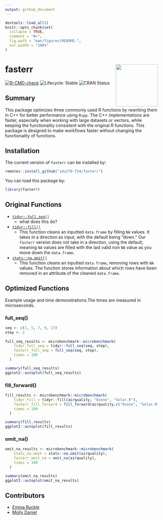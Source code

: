 ```yaml
---
output: github_document
---
```


<!-- README.md is generated from README.Rmd. Please edit that file -->

```r
devtools::load_all()
knitr::opts_chunk$set(
  collapse = TRUE,
  comment = "#>",
  fig.path = "man/figures/README-",
  out.width = "100%"
)
```

# fasterr <img src='data-raw/fasterr.png' align="right" height="139"/>

<!-- badges: start -->

[![R-CMD-check](https://github.com/sds270-f24/fasterr/actions/workflows/R-CMD-check.yaml/badge.svg)](https://github.com/sds270-f24/fasterr/actions/workflows/R-CMD-check.yaml)
![Lifecycle: Stable](https://img.shields.io/badge/lifecycle-stable-brightgreen)
![CRAN Status](https://img.shields.io/badge/cran-not%20yet%20accepted-lightgrey)



<!-- badges: end -->

## Summary

This package optimizes three commonly used R functions by rewriting them in C++ for better performance using `Rcpp`. The C++ implementations are faster, especially when working with large datasets or vectors, while keeping the functionality consistent with the original R functions. This package is designed to make workflows faster without changing the functionality of functions. 

## Installation

The current version of `fasterr` can be installed by:
```r
remotes::install_github("sds270-f24/fasterr")
```

You can load this package by:

```r
library(fasterr)
```


## Original Functions
- [`tidyr::full_seq()`](https://tidyr.tidyverse.org/reference/full_seq.html)
  - what does this do?
- [`tidyr::fill()`](https://tidyr.tidyverse.org/reference/fill.html)
  - This function cleans an inputted `data.frame` by filling `NA` values. It takes in a direction as input, with the default being "down." Our `fasterr` version does not take in a direction, using the default, meaning `NA` values are filled with the last valid non `NA` value as you move down the `data.frame`.
- [`stats::na.omit()`](https://www.rdocumentation.org/packages/data.table/versions/1.16.2/topics/na.omit.data.table)
  - This function cleans an inputted `data.frame`, removing rows with `NA` values. The function stores information about which rows have been removed in an attribute of the cleaned `data.frame`. 

## Optimized Functions

Example usage and time demonstrations.The times are measured in microseconds. 

### full_seq()
```r
seq <- c(1, 5, 7, 9, 17)
step <- 2
    
full_seq_results <- microbenchmark::microbenchmark(
    tidyr_full_seq = tidyr::full_seq(seq, step),
    fasterr_full_seq = full_seq(seq, step),
    times = 100
  )

summary(full_seq_results)
ggplot2::autoplot(full_seq_results)
```

### fill_forward()
```r
fill_results <- microbenchmark::microbenchmark(
    tidyr_fill = tidyr::fill(airquality, "Ozone", "Solar.R"),
    fasterr_fill_forward = fill_forward(airquality,c("Ozone", "Solar.R")),
    times = 100
  )

summary(fill_results)
ggplot2::autoplot(fill_results)
```

### omit_na()
```r
omit_na_results <- microbenchmark::microbenchmark(
    stats_na.omit = stats::na.omit(airquality),
    fasterr_omit_na = omit_na(airquality),
    times = 100
  )

summary(omit_na_results)
ggplot2::autoplot(omit_na_results)
```

## Contributors
- [Emma Ruckle](https://github.com/emruckle)
- [Molly Daniel](https://github.com/mollyd13)